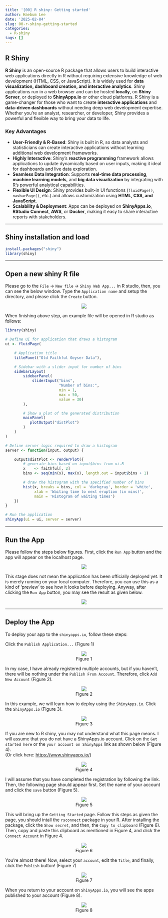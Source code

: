 ```yaml
---
title: '[00] R shiny: Getting started'
author: Haebum Lee
date: '2025-02-04'
slug: 00-r-shiny-getting-started
categories:
  - R-shiny
tags: []
---
```


## R Shiny

**R Shiny** is an open-source R package that allows users to build interactive web applications directly in R without requiring extensive knowledge of web development (HTML, CSS, or JavaScript). It is widely used for **data visualization, dashboard creation, and interactive analytics**. Shiny applications run in a web browser and can be hosted **locally**, on **Shiny Server**, or deployed to **ShinyApps.io** or other cloud platforms.
R Shiny is a game-changer for those who want to create **interactive applications** and **data-driven dashboards** without needing deep web development expertise. Whether you're an analyst, researcher, or developer, Shiny provides a powerful and flexible way to bring your data to life.

### **Key Advantages**

- **User-Friendly & R-Based**: Shiny is built in R, so data analysts and statisticians can create interactive applications without learning additional web development frameworks.
- **Highly Interactive**: Shiny’s **reactive programming** framework allows applications to update dynamically based on user inputs, making it ideal for dashboards and live data exploration.
- **Seamless Data Integration**: Supports **real-time data processing**, **machine learning models**, and **big data visualization** by integrating with R’s powerful analytical capabilities.
- **Flexible UI Design**: Shiny provides built-in UI functions (`fluidPage()`, `navbarPage()`, etc.) and allows customization using **HTML, CSS, and JavaScript**.
- **Scalability & Deployment**: Apps can be deployed on **ShinyApps.io**, **RStudio Connect**, **AWS**, or **Docker**, making it easy to share interactive reports with stakeholders.

<hr>

## Shiny installation and load

```r
install.packages("shiny")
library(shiny)
```

<hr>

## Open a new shiny R file

Please go to the `File` -> `New file` -> `Shiny Web App...` in R studio, then, you can see the below window.
Type the `Application name` and setup the directory, and please click the `Create` button. 

<div style="text-align: center;">
  <img src="01_Shiny_web_app.png">
</div>


When finishing above step, an example file will be opened in R studio as follows: 


```r
library(shiny)

# Define UI for application that draws a histogram
ui <- fluidPage(

    # Application title
    titlePanel("Old Faithful Geyser Data"),

    # Sidebar with a slider input for number of bins 
    sidebarLayout(
        sidebarPanel(
            sliderInput("bins",
                        "Number of bins:",
                        min = 1,
                        max = 50,
                        value = 30)
        ),

        # Show a plot of the generated distribution
        mainPanel(
           plotOutput("distPlot")
        )
    )
)

# Define server logic required to draw a histogram
server <- function(input, output) {

    output$distPlot <- renderPlot({
        # generate bins based on input$bins from ui.R
        x    <- faithful[, 2]
        bins <- seq(min(x), max(x), length.out = input$bins + 1)

        # draw the histogram with the specified number of bins
        hist(x, breaks = bins, col = 'darkgray', border = 'white',
             xlab = 'Waiting time to next eruption (in mins)',
             main = 'Histogram of waiting times')
    })
}

# Run the application 
shinyApp(ui = ui, server = server)
```

<hr>

## Run the App

Please follow the steps below figures.
First, click the `Run App` button and the app will appear on the localhost page.

<div style="text-align: center;">
  <img src="02_1_Shiny_web_app.png">
</div>


This stage does not mean the application has been officially deployed yet. It is merely running on your local computer.
Therefore, you can use this as a kind of 'preview' to see how it looks before deploying.
Anyway, after clicking the `Run App` button, you may see the result as given below.

<div style="text-align: center;">
  <img src="02_2_Shiny_web_app.png">
</div>


<hr>

## Deploy the App

To deploy your app to the `shinyapps.io`, follow these steps:

Click the `Publish Application...` (Figure 1)

<div style="text-align: center;">
  <img src="03_Shiny_web_app.png">
  <br>
  Figure 1
</div>

In my case, I have already registered multiple accounts, 
but if you haven't, there will be nothing under the `Publish From Account`.
Therefore, click `Add New Account` (Figure 2).

<div style="text-align: center;">
  <img src="04_Shiny_web_app.png">
  <br>
  Figure 2
</div>


In this example, we will learn how to deploy using the `ShinyApps.io`.
Click the `ShinyApps.io` (Figure 3).

<div style="text-align: center;">
  <img src="05_Shiny_web_app.png">
  <br>
  Figure 3
</div>


If you are new to R shiny, you may not understand what this page means.
I will assume that you do not have a ShinyApps.io account. 
Click on the `Get started here` or the `your account on ShinyApps` link as shown below (Figure 4).
<br>
(Or click here: <a href="https://www.shinyapps.io/" target="_blank">https://www.shinyapps.io/</a>)

<div style="text-align: center;">
  <img src="06_Shiny_web_app.png">
  <br>
  Figure 4
</div>


I will assume that you have completed the registration by following the link. 
Then, the following page should appear first.
Set the name of your account and click the `save` button (Figure 5).

<div style="text-align: center;">
  <img src="07_Shiny_web_app.png">
  <br>
  Figure 5
</div>


This will bring up the `Getting Started` page. 
Follow this steps as given the page, you should intall the `rsconnect` package in your R.
After installing the package, click the `Show secret`, and then, the `Copy to clipboard` (Figure 6).
Then, copy and paste this clipboard as mentioned in Figure 4, and click the `Connect Account` in Figure 4.

<div style="text-align: center;">
  <img src="08_Shiny_web_app.png">
  <br>
  Figure 6
</div>


You're almost there! Now, select your `account`, edit the `Title`, and finally, click the `Publish` button! (Figure 7)

<div style="text-align: center;">
  <img src="09_Shiny_web_app.png">
  <br>
  Figure 7
</div>


When you return to your account on `ShinyApps.io`, you will see the apps published to your account (Figure 8).

<div style="text-align: center;">
  <img src="10_Shiny_web_app.png">
  <br>
  Figure 8
</div>
